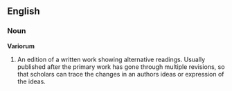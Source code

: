 ==English==
===Noun===
'''Variorum'''
# An edition of a written work showing alternative readings.  Usually published after the primary work has gone through multiple revisions, so that scholars can trace the changes in an authors ideas or expression of the ideas.
